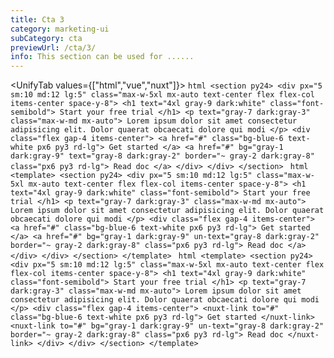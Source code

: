 ```yaml
---
title: Cta 3
category: marketing-ui
subCategory: cta
previewUrl: /cta/3/
info: This section can be used for ......
---
```


<UnifyTab values={["html","vue","nuxt"]}>
    <TabPanel value="html">
    ```html
    <section py24>
        <div px="5 sm:10 md:12 lg:5" class="max-w-5xl mx-auto text-center flex flex-col items-center space-y-8">
            <h1 text="4xl gray-9 dark:white" class="font-semibold">
                Start your free trial
            </h1>
            <p text="gray-7 dark:gray-3" class="max-w-md mx-auto">
                Lorem ipsum dolor sit amet consectetur adipisicing elit. Dolor quaerat obcaecati dolore qui modi
            </p>
            <div class="flex gap-4 items-center">
                <a href="#" class="bg-blue-6 text-white px6 py3 rd-lg">
                    Get started
                </a>
                <a href="#" bg="gray-1 dark:gray-9" text="gray-8 dark:gray-2" border="~ gray-2 dark:gray-8" class="px6 py3 rd-lg">
                    Read doc
                </a>
            </div>
        </div>
    </section>
    ```
    </TabPanel>
    <TabPanel value="vue">
    ```html
    <template>
        <section py24>
            <div px="5 sm:10 md:12 lg:5" class="max-w-5xl mx-auto text-center flex flex-col items-center space-y-8">
                <h1 text="4xl gray-9 dark:white" class="font-semibold">
                    Start your free trial
                </h1>
                <p text="gray-7 dark:gray-3" class="max-w-md mx-auto">
                    Lorem ipsum dolor sit amet consectetur adipisicing elit. Dolor quaerat obcaecati dolore qui modi
                </p>
                <div class="flex gap-4 items-center">
                    <a href="#" class="bg-blue-6 text-white px6 py3 rd-lg">
                        Get started
                    </a>
                    <a href="#" bg="gray-1 dark:gray-9" un-text="gray-8 dark:gray-2" border="~ gray-2 dark:gray-8" class="px6 py3 rd-lg">
                        Read doc
                    </a>
                </div>
            </div>
        </section>
    </template>
    ```
    </TabPanel>
    <TabPanel value="nuxt">
    ```html
    <template>
        <section py24>
            <div px="5 sm:10 md:12 lg:5" class="max-w-5xl mx-auto text-center flex flex-col items-center space-y-8">
                <h1 text="4xl gray-9 dark:white" class="font-semibold">
                    Start your free trial
                </h1>
                <p text="gray-7 dark:gray-3" class="max-w-md mx-auto">
                    Lorem ipsum dolor sit amet consectetur adipisicing elit. Dolor quaerat obcaecati dolore qui modi
                </p>
                <div class="flex gap-4 items-center">
                    <nuxt-link to="#" class="bg-blue-6 text-white px6 py3 rd-lg">
                        Get started
                    </nuxt-link>
                    <nuxt-link to="#" bg="gray-1 dark:gray-9" un-text="gray-8 dark:gray-2" border="~ gray-2 dark:gray-8" class="px6 py3 rd-lg">
                        Read doc
                    </nuxt-link>
                </div>
            </div>
        </section>
    </template>
    ```
    </TabPanel>
</UnifyTab>